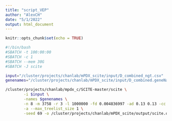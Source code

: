 ```yaml
---
title: "script_VEP"
author: "AlexCH"
date: "5/1/2022"
output: html_document
---
```


```r
knitr::opts_chunk$set(echo = TRUE)
```

```bash
#!/bin/bash
#SBATCH -t 100:00:00
#SBATCH -c 1
#SBATCH --mem 30G
#SBATCH -J scite

input="/cluster/projects/chanlab/mPDX_scite/input/D_combined_ngt.csv"
genenames="/cluster/projects/chanlab/mPDX_scite/input/D_combined.geneNames"

/cluster/projects/chanlab/mpdx_c/SCITE-master/scite \
        -i $input \
        -names $genenames \
        -n 8 -m 3758 -r 3 -l 1000000 -fd 0.004836997 -ad 0.13 0.13 -cc 1.299164e-05 \
        -a --max_treelist_size 1 \
        -seed 69 -o /cluster/projects/chanlab/mPDX_scite/output/scite.out_D_combined_20220501

```
 
